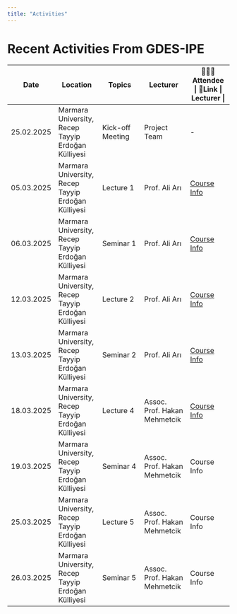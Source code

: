 ```yaml
---
title: "Activities"
---
```


# Recent Activities From GDES-IPE

| Date | Location | Topics | Lecturer | 🧑‍🤝‍🧑Attendee \| 🔗Link \| Lecturer \| |
|---------------|---------------|---------------|---------------|---------------|
| 25.02.2025 | Marmara University, Recep Tayyip Erdoğan Külliyesi | Kick-off Meeting | Project Team | \- |
| 05.03.2025 | Marmara University, Recep Tayyip Erdoğan Külliyesi | Lecture 1 | Prof. Ali Arı | [Course Info](Lecture/Lecture1.html#/title-slide) |
| 06.03.2025 | Marmara University, Recep Tayyip Erdoğan Külliyesi | Seminar 1 | Prof. Ali Arı | [Course Info](Lecture/Seminar1.html#/section) |
| 12.03.2025 | Marmara University, Recep Tayyip Erdoğan Külliyesi | Lecture 2 | Prof. Ali Arı | [Course Info](Lecture/Lecture2.html#/section) |
| 13.03.2025 | Marmara University, Recep Tayyip Erdoğan Külliyesi | Seminar 2 | Prof. Ali Arı | [Course Info](Lecture/Seminar2.html#/title-slide) |
| 18.03.2025 | Marmara University, Recep Tayyip Erdoğan Külliyesi | Lecture 4 | Assoc. Prof. Hakan Mehmetcik | [Course Info](Lecture/Lecture1.html#/title-slide) |
| 19.03.2025 | Marmara University, Recep Tayyip Erdoğan Külliyesi | Seminar 4 | Assoc. Prof. Hakan Mehmetcik | Course Info |
| 25.03.2025 | Marmara University, Recep Tayyip Erdoğan Külliyesi | Lecture 5 | Assoc. Prof. Hakan Mehmetcik | Course Info |
| 26.03.2025 | Marmara University, Recep Tayyip Erdoğan Külliyesi | Seminar 5 | Assoc. Prof. Hakan Mehmetcik | Course Info |
